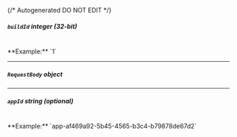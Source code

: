 {/* Autogenerated DO NOT EDIT  */}

##### `buildId` _integer (32-bit)_
<br/>
**Example:** `1`

---
##### `RequestBody` _object_
<Collapsible openLabel={Labels.showProperties} closeLabel={Labels.hideProperties}>
    <RunBuildRequestBody/>
</Collapsible>

---
##### `appId` _string (optional)_
<br/>
**Example:** `app-af469a92-5b45-4565-b3c4-b79878de67d2`


